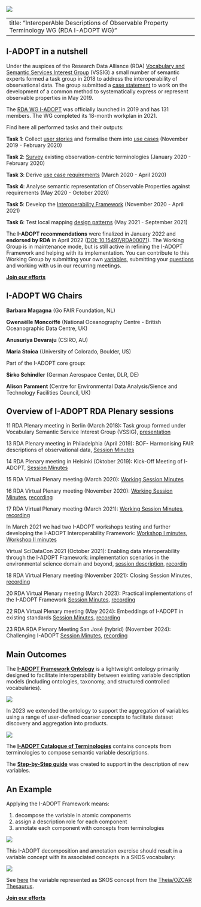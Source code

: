 ![](img/RDA.png)

---
title: "InteroperAble Descriptions of Observable Property Terminology WG (RDA I-ADOPT WG)"
---

## I-ADOPT in a nutshell

Under the auspices of the Research Data Alliance (RDA) [Vocabulary and Semantic Services Interest Group](https://www.rd-alliance.org/rationale/vocabulary-services-interest-group/) (VSSIG) a small number of semantic experts formed a task group in 2018 to address the interoperability of observational data. The group submitted a [case statement](https://www.rd-alliance.org/app/uploads/2024/05/I-ADOPT20WG20case20statement.pdf) to work on the development of a common method to systematically express or represent observable properties in May 2019.

The [RDA WG I-ADOPT](https://www.rd-alliance.org/groups/interoperable-descriptions-observable-property-terminology-wg-i-adopt-wg/) was officially launched in 2019 and has 131 members. The WG completed its 18-month workplan in 2021.

Find here all performed tasks and their outputs:

**Task 1**: Collect [user stories](https://github.com/i-adopt/users_stories) and formalise them into [use cases](https://github.com/i-adopt/usecase_analysis/blob/master/use_case_groups.csv) (November 2019 - February 2020)

**Task 2**: [Survey](https://github.com/i-adopt/terminology-survey/blob/master/terminology_questionnaire.pdf) existing observation-centric terminologies (January 2020 - February 2020)

**Task 3**: Derive [use case requirements](https://github.com/i-adopt/requirements) (March 2020 - April 2020)

**Task 4**: Analyse semantic representation of Observable Properties against requirements (May 2020 - October 2020)

**Task 5**: Develop the [Interoperability Framework](https://w3id.org/iadopt/ont/) (November 2020 - April 2021)

**Task 6**: Test local mapping [design patterns](https://github.com/i-adopt/patterns) (May 2021 - September 2021)

The **I-ADOPT recommendations** were finalized in January 2022 and **endorsed by RDA** in April 2022 ([DOI: 10.15497/RDA00071](https://zenodo.org/records/6520132#.YnOhMJNBybQ)). The Working Group is in maintenance mode, but is still active in refining the I-ADOPT Framework and helping with its implementation. You can contribute to this Working Group by submitting your own [variables](https://github.com/i-adopt/variables), submitting your [questions](https://github.com/i-adopt/questions) and working with us in our recurring meetings.

::: centered-content
[**Join our efforts**](https://docs.google.com/forms/d/e/1FAIpQLSdLjuwO00PK4RzFYYDFYK9YFAL1KoaXiNYiRvLCjIJjKmLRvQ/viewform){.btn .btn-action-primary .btn-action .btn-success .btn-lg role="button" target="_blank"}
:::

## I-ADOPT WG Chairs

**Barbara Magagna** (Go FAIR Foundation, NL)

**Gwenaëlle Moncoiffé** (National Oceanography Centre - British Oceanographic Data Centre, UK)

**Anusuriya Devaraju** (CSIRO, AU)

**Maria Stoica** (University of Colorado, Boulder, US)

Part of the I-ADOPT core group:

**Sirko Schindler** (German Aerospace Center, DLR, DE)

**Alison Pamment** (Centre for Environmental Data Analysis/Sience and Technology Facilities Council, UK)

## Overview of I-ADOPT RDA Plenary sessions

11 RDA Plenary meeting in Berlin (March 2018): Task group formed under Vocabulary Semantic Service Interest Group (VSSIG), [presentation](https://drive.google.com/file/d/1fAmy6Wr4eYDmRPR-KHQZWqDpvRyFJtn5/view)

13 RDA Plenary meeting in Philadelphia (April 2019): BOF- Harmonising FAIR descriptions of observational data, [Session Minutes](https://docs.google.com/document/d/1biV_1HT9HcDX1sqZW10JFmpPjmThy6DwQHDT6aBRynU/edit)

14 RDA Plenary meeting in Helsinki (Oktober 2019): Kick-Off Meeting of I-ADOPT, [Session Minutes](https://docs.google.com/document/d/1biV_1HT9HcDX1sqZW10JFmpPjmThy6DwQHDT6aBRynU/edit)

15 RDA Virtual Plenary meeting (March 2020): [Working Session Minutes](https://docs.google.com/document/d/1ATfuXGpLpO97sRECRLpN2lgl7C-pk4lFUN3tnUfqeB0/edit#heading=h.uu9bmriu57c)

16 RDA Virtual Plenary meeting (November 2020): [Working Session Minutes](https://docs.google.com/document/d/1yW5XsACm7TWCyXrQ83-MeavmqDs3Pi-NXxK9wopSWrs/edit), [recording](https://www.youtube.com/watch?v=zIYyvHKw_nY)

17 RDA Virtual Plenary meeting (March 2021): [Working Session Minutes](https://docs.google.com/document/d/1ce6tnY5jx7DNYwONzXcAhblmLSLjF5Q3-QZ6u2wHFxI/edit), [recording](https://www.youtube.com/watch?v=Sa1jUW2sbm0)

In March 2021 we had two I-ADOPT workshops testing and further developing the I-ADOPT Interoperability Framework: [Workshop I minutes](https://docs.google.com/document/d/1tE1irBli-x4CSX3hHhZ6R7N8KBUh8C75ednhGqPc9G0/edit#heading=h.of1gg4r2c1br), [Workshop II minutes](https://docs.google.com/document/d/1Lp79TXKTAKD3Zn7qeXN3ddildtST2BKRrnr9yAkkw-I/edit)

Virtual SciDataCon 2021 (October 2021): Enabling data interoperability through the I-ADOPT Framework: implementation scenarios in the environmental science domain and beyond, [session description](https://www.scidatacon.org/virtual-2021/sessions/368/), [recordin](https://vimeo.com/637420472)

18 RDA Virtual Plenary meeting (November 2021): Closing Session Minutes, [recording](https://www.youtube.com/watch?v=dypgNO5z7KM&list=PL77Dq-HHs58ZC_0rzk7hZWGR8CMyKvi9c&index=58)

20 RDA Virtual Plenary meeting (March 2023): Practical implementations of the I-ADOPT Framework [Session Minutes](https://docs.google.com/document/d/1pCBu4mA1vtO-Ig2PTZgynqqnGnN0Sc7DIJvie3UX-rI/edit), [recording](https://www.youtube.com/watch?v=Xm6j2f4zfNU)

22 RDA Virtual Plenary meeting (May 2024): Embeddings of I-ADOPT in existing standards [Session Minutes](https://docs.google.com/document/d/10kS6ljTl2S-mjqmJw-e0iaABLwgVFEvlNl8OAP_uJc4/edit), [recording](https://www.youtube.com/watch?v=937FTD2RU8Y)

23 RDA RDA Plenary Meeting San José (hybrid) (November 2024): Challenging I-ADOPT [Session Minutes](https://docs.google.com/document/d/1nW2ghxUZc0bOCEcKmoZ8D0hSYnCCYuXP/edit), [recording](https://www.youtube.com/watch?v=zFi4CjBWfSE)



## Main Outcomes

The [**I-ADOPT Framework Ontology**](https://w3id.org/iadopt/ont/) is a lightweight ontology primarily designed to facilitate interoperability between existing variable description models (including ontologies, taxonomy, and structured controlled vocabularies).

![](img/ontology.jpg)

In 2023 we extended the ontology to support the aggregation of variables using a range of user-defined coarser concepts to facilitate dataset discovery and aggregation into products.

![](img/extension.jpg)

The [**I-ADOPT Catalogue of Terminologies**](https://i-adopt.github.io/terminologies/) contains concepts from terminologies to compose semantic variable descriptions.

The [**Step-by-Step guide**](https://github.com/i-adopt/supplementary/tree/master/step-by-step) was created to support in the description of new variables.

## An Example

Applying the I-ADOPT Framework means:

1.  decompose the variable in atomic components
2.  assign a description role for each component
3.  annotate each component with concepts from terminologies

![](img/example.jpg)

This I-ADOPT decomposition and annotation exercise should result in a variable concept with its associated concepts in a SKOS vocabulary:

![](img/representation.jpg)

See [here](https://w3id.org/ozcar-theia/c_f120f651) the variable represented as SKOS concept from the [Theia/OZCAR Thesaurus](https://in-situ.theia-land.fr/skosmos/theia_ozcar_thesaurus/en/).


::: centered-content
[**Join our efforts**](https://docs.google.com/forms/d/e/1FAIpQLSdLjuwO00PK4RzFYYDFYK9YFAL1KoaXiNYiRvLCjIJjKmLRvQ/viewform){.btn .btn-action-primary .btn-action .btn-success .btn-lg role="button" target="_blank"}
:::
